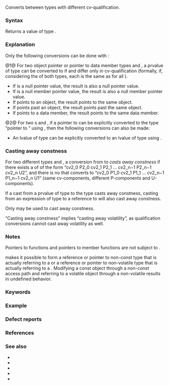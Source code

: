 {{title|{{tt|const_cast}} conversion}}
{{cpp/language/expressions/navbar}}
Converts between types with different cv-qualification.

===Syntax===
{{sdsc begin}}
{{sdsc|{{ttb|const_cast&lt;}} {{spar|target-type}} {{ttb|&gt;(}} {{spar|expression}} {{ttb|)}}}}
{{sdsc end}}

Returns a value of type {{spar|target-type}}.

===Explanation===
Only the following conversions can be done with {{c/core|const_cast}}:

@1@ For two {{rlp|implicit conversion#Similar types|similar}} object pointer or pointer to data member types {{tt|T1}} and {{tt|T2}}, a prvalue of type {{tt|T1}} can be converted to {{tt|T2}} if {{tt|T1}} and {{tt|T2}} differ only in cv-qualification (formally, if, considering the {{rlp|implicit conversion#Similar types|qualification-decompositions}} of both types, each {{tt|P1_i}} is the same as {{tt|P2_i}} for all {{c|i}}).
* If {{spar|expression}} is a null pointer value, the result is also a null pointer value.
* If {{spar|expression}} is a null member pointer value, the result is also a null member pointer value.
* If {{spar|expression}} points to an object, the result points to the same object.
* If {{spar|expression}} points past an object, the result points past the same object.
* If {{spar|expression}} points to a data member, the result points to the same data member.
{{rrev|since=c++17|
Even if {{spar|expression}} is a prvalue, {{rlpsd|implicit conversion#Temporary materialization}} is not performed.
}}

@2@ For two {{rlpsd|type#Object type}}s {{tt|T1}} and {{tt|T2}}, if a pointer to {{tt|T1}} can be explicitly converted to the type “pointer to {{tt|T2}}” using {{c|const_cast&lt;T2*&gt;}}, then the following conversions can also be made:
* An lvalue of type {{tt|T1}} can be explicitly converted to an lvalue of type {{tt|T2}} using {{c|const_cast&lt;T2&amp;&gt;}}.
{{rrev|since=c++11|
* A glvalue of type {{tt|T1}} can be explicitly converted to an xvalue of type {{tt|T2}} using {{c|const_cast&lt;T2&amp;&amp;&gt;}}.
* If {{tt|T1}} is a class or array type, a prvalue of type {{tt|T1}} can be explicitly converted to an xvalue of type {{tt|T2}} using {{c|const_cast&lt;T2&amp;&amp;&gt;}}.
}}
{{rev begin}}
{{rev|until=c++17|
The result reference refers to the original object.
}}
{{rev|since=c++17|
If {{spar|expression}} is a glvalue, the result reference refers to the original object. Otherwise, the result reference refers to the {{rlp|implicit conversion#Temporary materialization|materialized temporary}}.
}}
{{rev end}}

{{cpp/language/cast return}}

===Casting away constness===
For two different types {{tt|T1}} and {{tt|T2}}, a conversion from {{tt|T1}} to {{tt|T2}} ''casts away constness'' if there exists a {{rlp|implicit conversion#Similar types|qualification-decomposition}} of {{tt|T2}} of the form “cv2_0 P2_0 cv2_1 P2_1 ... cv2_n−1 P2_n−1 cv2_n U2”, and there is no {{rlpsd|implicit conversion#Qualification conversions|qualification conversion}} that converts {{tt|T1}} to “cv2_0 P1_0 cv2_1 P1_1 ... cv2_n−1 P1_n−1 cv2_n U1” (same cv-components, different P-components and U-components).

If a cast from a prvalue of type {{tt|T1*}} to the type {{tt|T2*}} casts away constness, casting from an expression of type {{tt|T1}} to a reference to {{tt|T2}} will also cast away constness.

Only {{c/core|const_cast}} may be used to cast away constness.

“Casting away constness” implies “casting away volatility”, as qualification conversions cannot cast away volatility as well.

===Notes===
Pointers to functions and pointers to member functions are not subject to {{c/core|const_cast}}.

{{c/core|const_cast}} makes it possible to form a reference or pointer to non-const type that is actually referring to a {{rlp|cv|const object}} or a reference or pointer to non-volatile type that is actually referring to a {{rlp|cv|volatile object}}. Modifying a const object through a non-const access path and referring to a volatile object through a non-volatile {{rlps|value category#glvalue}} results in undefined behavior.

===Keywords===
{{ltt|cpp/keyword/const_cast}}

===Example===
{{example
|code=
#include &lt;iostream&gt;

struct type
{
    int i;
    
    type(): i(3) {}
    
    void f(int v) const
    {
        // this-&gt;i = v;                 // compile error: this is a pointer to const
        const_cast&lt;type*&gt;(this)-&gt;i = v; // OK as long as the type object isn't const
    }
};

int main()
{
    int i = 3;                 // i is not declared const
    const int&amp; rci = i;
    const_cast&lt;int&amp;&gt;(rci) = 4; // OK: modifies i
    std::cout &lt;&lt; "i = " &lt;&lt; i &lt;&lt; '\n';
    
    type t; // if this was const type t, then t.f(4) would be undefined behavior
    t.f(4);
    std::cout &lt;&lt; "type::i = " &lt;&lt; t.i &lt;&lt; '\n';
    
    const int j = 3; // j is declared const
    [[maybe_unused]]
    int* pj = const_cast&lt;int*&gt;(&amp;j);
    // *pj = 4;      // undefined behavior
    
    [[maybe_unused]]
    void (type::* pmf)(int) const = &amp;type::f; // pointer to member function
    // const_cast&lt;void(type::*)(int)&gt;(pmf);   // compile error: const_cast does
                                              // not work on function pointers
}
|output=
i = 4
type::i = 4
}}

===Defect reports===
{{dr list begin}}
{{dr list item|wg=cwg|dr=1965|std=C++11|before={{c/core|const_cast}} could not bind rvalue references to array prvalues|after=allowed to bind such references}}
{{dr list item|wg=cwg|dr=2879|std=C++17|before=pointer pvalue operands were materialized|after=they are not materialized}}
{{dr list end}}

===References===
{{ref std c++23}}
{{ref std|section=7.6.1.11|title=Const cast|id=expr.const.cast}}
{{ref std end}}
{{ref std c++20}}
{{ref std|section=7.6.1.10|title=Const cast|id=expr.const.cast}}
{{ref std end}}
{{ref std c++17}}
{{ref std|section=8.2.11|title=Const cast|id=expr.const.cast}}
{{ref std end}}
{{ref std c++14}}
{{ref std|section=5.2.11|title=Const cast|id=expr.const.cast}}
{{ref std end}}
{{ref std c++11}}
{{ref std|section=5.2.11|title=Const cast|id=expr.const.cast}}
{{ref std end}}
{{ref std c++98}}
{{ref std|section=5.2.11|title=Const cast|id=expr.const.cast}}
{{ref std end}}
{{ref std c++03}}
{{ref std|section=5.2.11|title=Const cast|id=expr.const.cast}}
{{ref std end}}

===See also===
* {{rlpt|static_cast}}
* {{rlpt|dynamic_cast}}
* {{rlpt|reinterpret_cast}}
* {{rlp|explicit cast}}
* {{rlp|implicit cast|implicit conversions}}

{{langlinks|de|es|fr|it|ja|pt|ru|zh}}